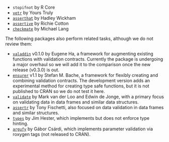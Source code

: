 
* `stopifnot` by R Core
* [`vetr`](https://github.com/brodieG/vetr) by Yours Truly
* [`asserthat`](https://github.com/hadley/assertthat) by Hadley Wickham
* [`assertive`](https://www.r-pkg.org/pkg/assertive) by Richie Cotton
* [`checkmate`](https://github.com/mllg/checkmate) by Michael Lang

The following packages also perform related tasks, although we do not review
them:

* [`valaddin`](https://github.com/egnha/valaddin) v0.1.0 by Eugene Ha, a
  framework for augmenting existing functions with validation contracts.
  Currently the package is undergoing a major overhaul so we will add it to the
  comparison once the new release (v0.3.0) is out.
* [`ensurer`](https://github.com/smbache/ensurer) v1.1 by Stefan M. Bache, a
  framework for flexibly creating and combining validation contracts.  The
  development version adds an experimental method for creating type safe
  functions, but it is not published to CRAN so we do not test it here.
* [`validate`](https://github.com/data-cleaning/validate) by Mark van
  der Loo and Edwin de Jonge, with a primary focus on validating data in data
  frames and similar data structures.
* [`assertr`](https://github.com/ropensci/assertr) by Tony Fischetti, also
  focused on data validation in data frames and similar structures.
* [`types`](https://github.com/jimhester/types) by Jim Hester, which implements
  but does not enforce type hinting.
* [`argufy`](https://github.com/gaborcsardi/argufy) by Gábor Csárdi, which
  implements parameter validation via roxygen tags (not released to CRAN).
